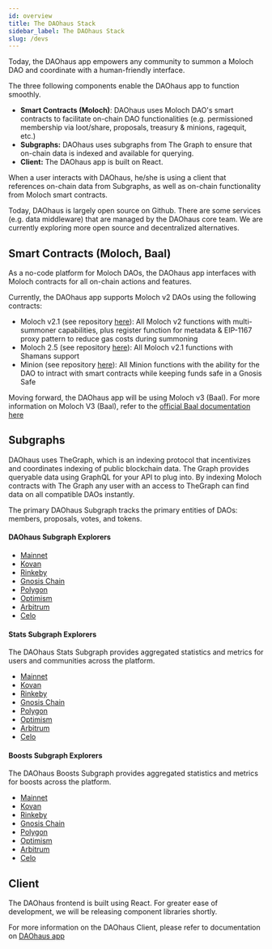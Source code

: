 ```yaml
---
id: overview
title: The DAOhaus Stack
sidebar_label: The DAOhaus Stack
slug: /devs
---
```


Today, the DAOhaus app empowers any community to summon a Moloch DAO and coordinate with a human-friendly interface. 

The three following components enable the DAOhaus app to function smoothly. 
* **Smart Contracts (Moloch)**: DAOhaus uses Moloch DAO's smart contracts to facilitate on-chain DAO functionalities (e.g. permissioned membership via loot/share, proposals, treasury & minions, ragequit, etc.) 
* **Subgraphs:** DAOhaus uses subgraphs from The Graph to ensure that on-chain data is indexed and available for querying. 
* **Client:** The DAOhaus app is built on React.

When a user interacts with DAOhaus, he/she is using a client that references on-chain data from Subgraphs, as well as on-chain functionality from Moloch smart contracts. 

Today, DAOhaus is largely open source on Github. There are some services (e.g. data middleware) that are managed by the DAOhaus core team. We are currently exploring more open source and decentralized alternatives. 

## Smart Contracts (Moloch, Baal) 

As a no-code platform for Moloch DAOs, the DAOhaus app interfaces with Moloch contracts for all on-chain actions and features. 

Currently, the DAOhaus app supports Moloch v2 DAOs using the following contracts: 
* Moloch v2.1 (see repository [here](https://github.com/HausDAO/Molochv2.1)): All Moloch v2 functions with multi-summoner capabilities, plus register function for metadata & EIP-1167 proxy pattern to reduce gas costs during summoning
* Moloch 2.5 (see repository [here](https://github.com/HausDAO/Moloch2.5)): All Moloch v2.1 functions with Shamans support
* Minion (see repository [here](https://github.com/HausDAO/MinionSummonerV2)): All Minion functions with the ability for the DAO to intract with smart contracts while keeping funds safe in a Gnosis Safe

Moving forward, the DAOhaus app will be using Moloch v3 (Baal). For more information on Moloch V3 (Baal), refer to the [official Baal documentation here ](https://baal-docs.vercel.app/)


## Subgraphs

DAOhaus uses TheGraph, which is an indexing protocol that incentivizes and coordinates indexing of public blockchain data. The Graph provides queryable data using GraphQL for your API to plug into. By indexing Moloch contracts with The Graph any user with an access to TheGraph can find data on all compatible DAOs instantly.

The primary DAOhaus Subgraph tracks the primary entities of DAOs: members, proposals, votes, and tokens.

#### DAOhaus Subgraph Explorers

-   [Mainnet](https://thegraph.com/hosted-service/subgraph/odyssy-automaton/daohaus)
-   [Kovan](https://thegraph.com/hosted-service/subgraph/odyssy-automaton/daohaus-kovan)
-   [Rinkeby](https://thegraph.com/hosted-service/subgraph/odyssy-automaton/daohaus-rinkeby)
-   [Gnosis Chain](https://thegraph.com/hosted-service/subgraph/odyssy-automaton/daohaus-xdai)
-   [Polygon](https://thegraph.com/hosted-service/subgraph/odyssy-automaton/daohaus-matic)
-   [Optimism](https://thegraph.com/hosted-service/subgraph/odyssy-automaton/daohaus-optimism)
-   [Arbitrum](https://thegraph.com/hosted-service/subgraph/odyssy-automaton/daohaus-arbitrum)
-   [Celo](https://thegraph.com/hosted-service/subgraph/odyssy-automaton/daohaus-celo)

#### Stats Subgraph Explorers

The DAOhaus Stats Subgraph provides aggregated statistics and metrics for users and communities across the platform.

-   [Mainnet](https://thegraph.com/hosted-service/subgraph/odyssy-automaton/daohaus-stats)
-   [Kovan](https://thegraph.com/hosted-service/subgraph/odyssy-automaton/daohaus-stats-kovan)
-   [Rinkeby](https://thegraph.com/hosted-service/subgraph/odyssy-automaton/daohaus-stats-rinkeby)
-   [Gnosis Chain](https://thegraph.com/hosted-service/subgraph/odyssy-automaton/daohaus-stats-xdai)
-   [Polygon](https://thegraph.com/hosted-service/subgraph/odyssy-automaton/daohaus-stats-matic)
-   [Optimism](https://thegraph.com/hosted-service/subgraph/odyssy-automaton/daohaus-stats-optimism)
-   [Arbitrum](https://thegraph.com/hosted-service/subgraph/odyssy-automaton/daohaus-stats-arbitrum)
-   [Celo](https://thegraph.com/hosted-service/subgraph/odyssy-automaton/daohaus-stats-celo)

#### Boosts Subgraph Explorers

The DAOhaus Boosts Subgraph provides aggregated statistics and metrics for boosts across the platform.

-   [Mainnet](https://thegraph.com/hosted-service/subgraph/odyssy-automaton/daohaus-boosts)
-   [Kovan](https://thegraph.com/hosted-service/subgraph/odyssy-automaton/daohaus-boosts-kovan)
-   [Rinkeby](https://thegraph.com/hosted-service/subgraph/odyssy-automaton/daohaus-boosts-rinkeby)
-   [Gnosis Chain](https://thegraph.com/hosted-service/subgraph/odyssy-automaton/daohaus-boosts-xdai)
-   [Polygon](https://thegraph.com/hosted-service/subgraph/odyssy-automaton/daohaus-boosts-matic)
-   [Optimism](https://thegraph.com/hosted-service/subgraph/odyssy-automaton/daohaus-boosts-optimism)
-   [Arbitrum](https://thegraph.com/hosted-service/subgraph/odyssy-automaton/daohaus-boosts-arbitrum)
-   [Celo](https://thegraph.com/hosted-service/subgraph/odyssy-automaton/daohaus-boosts-celo)


## Client

The DAOhaus frontend is built using React. For greater ease of development, we will be releasing component libraries shortly. 

For more information on the DAOhaus Client, please refer to documentation on [DAOhaus app](./devs/app-overview)
